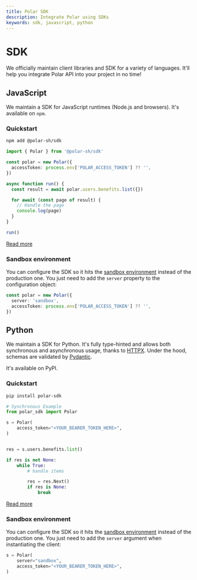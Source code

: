 ```yaml
---
title: Polar SDK
description: Integrate Polar using SDKs
keywords: sdk, javascript, python
---
```



# SDK

We officially maintain client libraries and SDK for a variety of languages. It'll help you integrate Polar API into your project in no time!

## JavaScript

We maintain a SDK for JavaScript runtimes (Node.js and browsers). It's available on `npm`.

### Quickstart

```bash
npm add @polar-sh/sdk
```

```ts
import { Polar } from '@polar-sh/sdk'

const polar = new Polar({
  accessToken: process.env['POLAR_ACCESS_TOKEN'] ?? '',
})

async function run() {
  const result = await polar.users.benefits.list({})

  for await (const page of result) {
    // Handle the page
    console.log(page)
  }
}

run()
```

[<p className="text-xl text-center">Read more</p>](https://github.com/polarsource/polar-js)

### Sandbox environment

You can configure the SDK so it hits the [sandbox environment](/docs/developers/sandbox) instead of the production one. You just need to add the `server` property to the configuration object:

```ts
const polar = new Polar({
  server: 'sandbox',
  accessToken: process.env['POLAR_ACCESS_TOKEN'] ?? '',
})
```

## Python

We maintain a SDK for Python. It's fully type-hinted and allows both synchronous and asynchronous usage, thanks to [HTTPX](https://www.python-httpx.org/). Under the hood, schemas are validated by [Pydantic](https://docs.pydantic.dev/latest/).

It's available on PyPI.

### Quickstart

```bash
pip install polar-sdk
```

```py
# Synchronous Example
from polar_sdk import Polar

s = Polar(
    access_token="<YOUR_BEARER_TOKEN_HERE>",
)


res = s.users.benefits.list()

if res is not None:
    while True:
        # handle items

        res = res.Next()
        if res is None:
            break
```

[<p className="text-xl text-center">Read more</p>](https://github.com/polarsource/polar-python)

### Sandbox environment

You can configure the SDK so it hits the [sandbox environment](/docs/developers/sandbox) instead of the production one. You just need to add the `server` argument when instantiating the client:

```py
s = Polar(
    server="sandbox",
    access_token="<YOUR_BEARER_TOKEN_HERE>",
)
```
